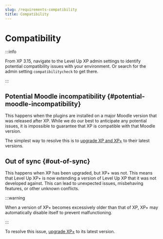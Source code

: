 ```yaml
---
slug: /requirements-compatibility
title: Compatibility
---
```


# Compatibility

:::info

From XP 3.15, navigate to the Level Up XP admin settings to identify potential compatibility issues with your environment. Or search for the admin setting `compatibilitycheck` to get there.

:::

## Potential Moodle incompatibility {#potential-moodle-incompatibility}

This happens when the plugins are installed on a major Moodle version that was released after XP. While we do our best to anticipate any potential issues, it is impossible to guarantee that XP is compatible with that Moodle version.

The simplest way to resolve this is to [upgrade XP and XP+](./upgrading.mdx) to their latest versions.

## Out of sync {#out-of-sync}

This happens when XP has been upgraded, but XP+ was not. This means that Level Up XP+ is now extending a version of Level Up XP that it was not developed against. This can lead to unexpected issues, misbehaving features, or other unknown conflicts.

:::warning

When a version of XP+ becomes excessively older than that of XP, XP+ may automatically disable itself to prevent malfunctioning.

:::

To resolve this issue, [upgrade XP+](./upgrading.mdx) to its latest version.
